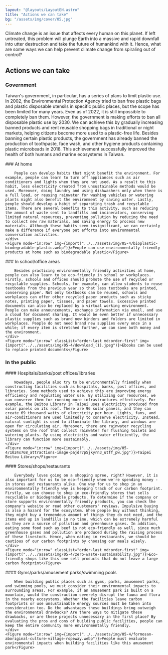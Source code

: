 ```yaml
---
layout: "@layouts/LayoutEN.astro"
title: "Actions we can take"
bg: "/assets/img/cover/05.jpg"
---
```



Climate change is an issue that affects every human on this planet. If left untreated, this problem will plunge Earth into a massive and rapid downfall into utter destruction and take the future of humankind with it. Hence, what are some ways we can help prevent climate change from spiraling out of control?

## Actions we can take

### Government

Taiwan's government, in particular, has a series of plans to limit plastic use. In 2002, the Environmental Protection Agency tried to ban free plastic bags and plastic disposable utensils in specific public places, but the scope has been limited for many years. Even as of 2022, it is still impossible to completely ban them. However, the government is making efforts to ban all disposable plastic use by 2030. We can achieve this by gradually increasing banned products and rent reusable shopping bags in traditional or night markets, helping citizens become more used to a plastic-free life. Besides banning certain plastic products, the government has already banned the production of toothpaste, face wash, and other hygiene products containing plastic microbeads in 2018. This achievement successfully improved the health of both humans and marine ecosystems in Taiwan.

<Row>
    <div>
        ### At home

        People can develop habits that might benefit the environment. For example, people can learn to turn off appliances such as air conditioners and lights when they are not used. As a result to this habit, less electricity created from unsustainable methods would be used. Moreover, doing laundry and using dishwashers only when there is a full load, or reusing rainwater for washing vehicles or watering plants might also benefit the environment by saving water. Lastly, people should develop a habit of separating trash and recyclable items. There are several benefits to this activity, such as reducing the amount of waste sent to landfills and incinerators, conserving limited natural resources, preventing pollution by reducing the need to collect new raw materials, and saving energy to process new materials. Although these habits seem insignificant, we can certainly make a difference if everyone put efforts into environmental conversation activities.
    </div>
    <Figure mode="in:row" img={import("../../assets/img/05-4/bioplastic-biodegradable-plastic.webp")}>People can use environmentally friendly products at home such as biodegradable plastic</Figure>
</Row>

<Row classList="mb-3">
    <div>
        ### In school/office areas

        Besides practicing environmentally friendly activities at home, people can also learn to be eco-friendly in school or workplaces. Firstly, schools and offices should promote the use of recycled or recyclable supplies. Schools, for example, can allow students to reuse textbooks from the previous year so that less textbooks are printed, conserving paper. Not only textbooks can be reused, schools and workplaces can offer other recycled paper products such as sticky notes, printing paper, tissues, and paper towels. Excessive printed documents can also be replaced by a virtual working environment. People can make announcements, exchange information via email, and use a cloud for document sharing. It would be even better if unnecessary plastic supplies such as brand new binders and folders are limited in workplaces. People do not need brand new supplies every once in a while; if every item is stretched further, we can save both money and the environment. 
    </div>
    <Figure mode="in:row" classList="order-last md:order-first" img={import("../../assets/img/05-4/download_(1).jpeg")}>Ebooks can be used to replace printed documents</Figure>
</Row>

### In the public

<Row>
    <div>
        #### Hospitals/banks/post offices/libraries

        Nowadays, people also try to be environmentally friendly when constructing facilities such as hospitals, banks, post offices, and libraries. Some methods used to achieve this are improving energy efficiency and regulating water use. By utilizing our resources, we can conserve them for running more infrastructures effectively. For example, the Beitou Library in Taipei uses electricity produced from solar panels on its roof. There are 96 solar panels, and they can create 69 thousand watts of electricity per hour. Lights, fans, and air-conditioners are used limitedly to conserve electricity. Instead, natural sunlight is used to illuminate the library, and windows are open for circulating air. Moreover, there are rainwater recycling systems on the roof that collect rainwater for flushing toilets and watering plants. By using electricity and water efficiently, the library can function more sustainably.
    </div>
    <Figure mode="in:row" img={import("../../assets/img/05-4/1024x768_attractions-image-pajdr7p5jkyrn3_utff_pw.jpg")}>Taipei Beitou Library</Figure>
</Row>
    
<Row>
    <div>
        #### Stores/shops/restaurants
            
        Everybody loves going on a shopping spree, right? However, it is also important for us to be eco-friendly when we're spending money - in stores and restaurants alike. One way for us to shop in an environmentally friendly way is keeping track of our carbon footprint. Firstly, we can choose to shop in eco-friendly stores that sells recyclable or biodegradable products. To determine if the company or store supports environmentally friendly products, you can check the company's website or read other customers' reviews. Impulsive buying is also a hazard for the ecosystem. When people buy without thinking, they might buy a tremendous amount of things they do not need, and the items end up in landfills in no time, which can be extremely harmful as they are a source of pollution and greenhouse gases. In addition, eating some food such as beef is not eco-friendly as well, since much greenhouse gases and pollution are produced during the raising process of these livestock. Hence, when eating in restaurants, we should be cautious of our carbon footprints by choosing our meals wisely.
    </div>
    <Figure mode="in:row" classList="order-last md:order-first" img={import("../../assets/img/05-4/zero-waste-sustainability.jpg")}>Eco-friendly shops like this one sell products that do not leave a large carbon footprint</Figure>
</Row>

<Row>
    <div>
        #### Gyms/parks/amusement parks/swimming pools

        When building public places such as gyms, parks, amusement parks, and swimming pools, we must consider their environmental impacts to surrounding areas. For example, if an amusement park is built on a mountain, would the construction severely disrupt the fauna and flora in the nearby ecosystems. Whether the facilities leave carbon footprints or use unsustainable energy sources must be taken into consideration too. Do the advantages these buildings bring outweigh the environmental drawbacks? Are there ways to mitigate these drawbacks, or are these projects unnecessary in the first place? By evaluating the pros and cons of building public facilities, people can keep the entire community more environmentally friendly. 
    </div>
    <Figure mode="in:row" img={import("../../assets/img/05-4/formosan-aboriginal-culture-village-ropeway.webp")}>People must evaluate environmental impacts when building facilities like this amusement park</Figure>
</Row>
